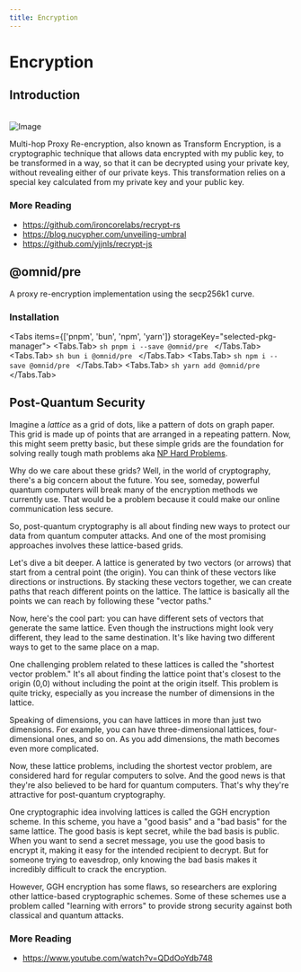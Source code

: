 ```yaml
---
title: Encryption
---
```




# Encryption

## Introduction

<br/>
<picture>
    <source srcSet="/diagrams/enc-1-light.png" media="(prefers-color-scheme: light)" />
    <source srcSet="/diagrams/enc-1-dark.png" media="(prefers-color-scheme: dark)" />
    <img src="/diagrams/enc-1-dark.png" alt="Image" className="image" />
</picture>

Multi-hop Proxy Re-encryption, also known as Transform Encryption, 
is a cryptographic technique that allows data encrypted with my public key, to be transformed in a way, 
so that it can be decrypted using your private key, without revealing either of our private keys. 
This transformation relies on a special key calculated from my private key and your public key.

### More Reading

- https://github.com/ironcorelabs/recrypt-rs
- https://blog.nucypher.com/unveiling-umbral
- https://github.com/yjjnls/recrypt-js

## @omnid/pre
A proxy re-encryption implementation using the secp256k1 curve.

### Installation

<Tabs items={['pnpm', 'bun', 'npm', 'yarn']} storageKey="selected-pkg-manager">
  <Tabs.Tab>
    ```sh
    pnpm i --save @omnid/pre
    ```
  </Tabs.Tab>
  <Tabs.Tab>
    ```sh
    bun i @omnid/pre
    ```
  </Tabs.Tab>
  <Tabs.Tab>
    ```sh
    npm i --save @omnid/pre
    ```
  </Tabs.Tab>
  <Tabs.Tab>
    ```sh
    yarn add @omnid/pre
    ```
  </Tabs.Tab>
</Tabs>



## Post-Quantum Security

Imagine a *lattice* as a grid of dots, like a pattern of dots on graph paper. This grid is made up of points that are arranged in a repeating pattern. Now, this might seem pretty basic, but these simple grids are the foundation for solving really tough math problems aka [NP Hard Problems](/docs/tutorials/glossary#account).

<Diagram source="/diagrams/pqs-1.svg" title="A Simple Lattice" />

Why do we care about these grids? Well, in the world of cryptography, there's a big concern about the future. 
You see, someday, powerful quantum computers will break many of the encryption methods we currently use. 
That would be a problem because it could make our online communication less secure.

So, post-quantum cryptography is all about finding new ways to protect our data from quantum computer attacks. 
And one of the most promising approaches involves these lattice-based grids.

<Diagram source="/diagrams/pqs-2.svg" title="Lattice with 2 Basis Vectors" />

Let's dive a bit deeper. A lattice is generated by two vectors (or arrows) that start from a central point (the origin). You can think of these vectors like directions or instructions. By stacking these vectors together, we can create paths that reach different points on the lattice. The lattice is basically all the points we can reach by following these "vector paths."

<Diagram source="/diagrams/pqs-3.svg" title="Lattice Generated with 2 Basis Vectors" />

Now, here's the cool part: you can have different sets of vectors that generate the same lattice. Even though the instructions might look very different, they lead to the same destination. It's like having two different ways to get to the same place on a map.

One challenging problem related to these lattices is called the "shortest vector problem." It's all about finding the lattice point that's closest to the origin (0,0) without including the point at the origin itself. This problem is quite tricky, especially as you increase the number of dimensions in the lattice.

Speaking of dimensions, you can have lattices in more than just two dimensions. For example, you can have three-dimensional lattices, four-dimensional ones, and so on. As you add dimensions, the math becomes even more complicated.

Now, these lattice problems, including the shortest vector problem, are considered hard for regular computers to solve. And the good news is that they're also believed to be hard for quantum computers. That's why they're attractive for post-quantum cryptography.

One cryptographic idea involving lattices is called the GGH encryption scheme. In this scheme, you have a "good basis" and a "bad basis" for the same lattice. The good basis is kept secret, while the bad basis is public. When you want to send a secret message, you use the good basis to encrypt it, making it easy for the intended recipient to decrypt. But for someone trying to eavesdrop, only knowing the bad basis makes it incredibly difficult to crack the encryption.

However, GGH encryption has some flaws, so researchers are exploring other lattice-based cryptographic schemes. Some of these schemes use a problem called "learning with errors" to provide strong security against both classical and quantum attacks.


### More Reading
- https://www.youtube.com/watch?v=QDdOoYdb748